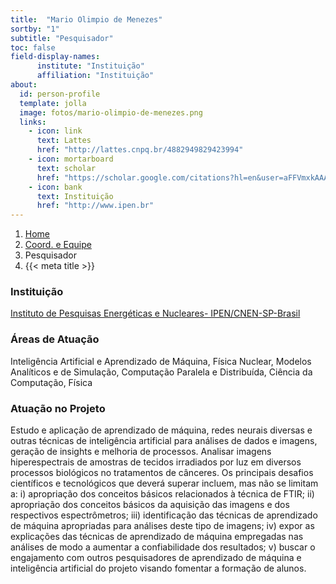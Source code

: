 ```yaml
---
title:  "Mario Olimpio de Menezes"
sortby: "1"
subtitle: "Pesquisador"
toc: false
field-display-names:
      institute: "Instituição"
      affiliation: "Instituição"
about:
  id: person-profile
  template: jolla
  image: fotos/mario-olimpio-de-menezes.png
  links:
    - icon: link
      text: Lattes
      href: "http://lattes.cnpq.br/4882949829423994"
    - icon: mortarboard
      text: scholar
      href: "https://scholar.google.com/citations?hl=en&user=aFFVmxkAAAAJ"
    - icon: bank
      text: Instituição
      href: "http://www.ipen.br"
---
```


```{=html}
<nav aria-label="breadcrumb">
  <ol class="breadcrumb">
    <li class="breadcrumb-item"><a href="../../index.html">Home</a></li>
    <li class="breadcrumb-item"><a href="../coord-equipe.html">Coord. e Equipe</a></li>
    <li class="breadcrumb-item active">Pesquisador</li>
    <li class="breadcrumb-item active" aria-current="page">{{< meta title >}}</li>
  </ol>
</nav>
```
:::{#person-profile}
:::

### Instituição

[Instituto de Pesquisas Energéticas e Nucleares- IPEN/CNEN-SP-Brasil](http://www.ipen.br)

### Áreas de Atuação

Inteligência Artificial e Aprendizado de Máquina, Física Nuclear, Modelos Analíticos e de Simulação, Computação Paralela e Distribuída, Ciência da Computação, Física

### Atuação no Projeto

Estudo e aplicação de aprendizado de máquina, redes neurais diversas e outras técnicas de inteligência artificial para análises de dados e imagens, geração de insights e melhoria de processos. Analisar imagens hiperespectrais de amostras de tecidos irradiados por luz em diversos processos biológicos no tratamentos de cânceres. Os principais desafios científicos e tecnológicos que deverá superar incluem, mas não se limitam a: i) apropriação dos conceitos básicos relacionados à técnica de FTIR; ii) apropriação dos conceitos básicos da aquisição das imagens e dos respectivos espectrômetros; iii) identificação das técnicas de aprendizado de máquina apropriadas para análises deste tipo de imagens; iv) expor as explicações das técnicas de aprendizado de máquina empregadas nas análises de modo a aumentar a confiabilidade dos resultados; v) buscar o engajamento com outros pesquisadores de aprendizado de máquina e inteligência artificial do projeto visando fomentar a formação de alunos.
